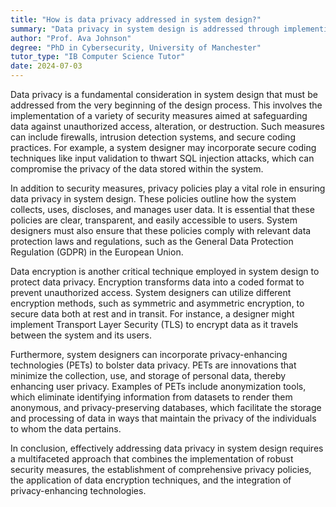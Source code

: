 ```yaml
---
title: "How is data privacy addressed in system design?"
summary: "Data privacy in system design is addressed through implementing security measures, privacy policies, and data encryption techniques."
author: "Prof. Ava Johnson"
degree: "PhD in Cybersecurity, University of Manchester"
tutor_type: "IB Computer Science Tutor"
date: 2024-07-03
---
```


Data privacy is a fundamental consideration in system design that must be addressed from the very beginning of the design process. This involves the implementation of a variety of security measures aimed at safeguarding data against unauthorized access, alteration, or destruction. Such measures can include firewalls, intrusion detection systems, and secure coding practices. For example, a system designer may incorporate secure coding techniques like input validation to thwart SQL injection attacks, which can compromise the privacy of the data stored within the system.

In addition to security measures, privacy policies play a vital role in ensuring data privacy in system design. These policies outline how the system collects, uses, discloses, and manages user data. It is essential that these policies are clear, transparent, and easily accessible to users. System designers must also ensure that these policies comply with relevant data protection laws and regulations, such as the General Data Protection Regulation (GDPR) in the European Union.

Data encryption is another critical technique employed in system design to protect data privacy. Encryption transforms data into a coded format to prevent unauthorized access. System designers can utilize different encryption methods, such as symmetric and asymmetric encryption, to secure data both at rest and in transit. For instance, a designer might implement Transport Layer Security (TLS) to encrypt data as it travels between the system and its users.

Furthermore, system designers can incorporate privacy-enhancing technologies (PETs) to bolster data privacy. PETs are innovations that minimize the collection, use, and storage of personal data, thereby enhancing user privacy. Examples of PETs include anonymization tools, which eliminate identifying information from datasets to render them anonymous, and privacy-preserving databases, which facilitate the storage and processing of data in ways that maintain the privacy of the individuals to whom the data pertains.

In conclusion, effectively addressing data privacy in system design requires a multifaceted approach that combines the implementation of robust security measures, the establishment of comprehensive privacy policies, the application of data encryption techniques, and the integration of privacy-enhancing technologies.
    